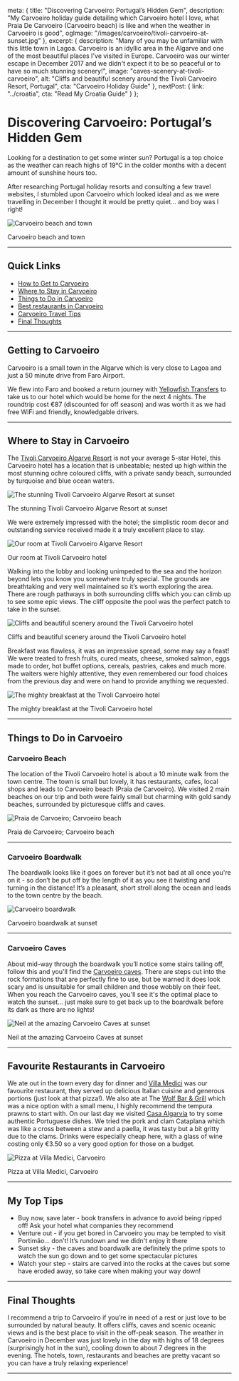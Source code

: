 
  meta: {
    title: "Discovering Carvoeiro: Portugal’s Hidden Gem",
    description: "My Carvoeiro holiday guide detailing which Carvoeiro hotel I love, what Praia De Carvoeiro (Carvoeiro beach) is like and when the weather in Carvoeiro is good",
    ogImage: "/images/carvoeiro/tivoli-carvoeiro-at-sunset.jpg"
  },
  excerpt: {
    description: "Many of you may be unfamiliar with this little town in Lagoa. Carvoeiro is an idyllic area in the Algarve and one of the most beautiful places I\'ve visited in Europe. Carvoeiro was our winter escape in December 2017 and we didn\'t expect it to be so peaceful or to have so much stunning scenery!",
    image: "caves-scenery-at-tivoli-carvoeiro",
    alt: "Cliffs and beautiful scenery around the Tivoli Carvoeiro Resort, Portugal",
    cta: "Carvoeiro Holiday Guide"
  },
  nextPost: {
    link: "../croatia",
    cta: "Read My Croatia Guide"
  }
};


# Discovering Carvoeiro: Portugal’s Hidden Gem

Looking for a destination to get some winter sun? Portugal is a top choice as the weather can reach highs of 19&deg;C in the colder months with a decent amount of sunshine hours too. 

After researching Portugal holiday resorts and consulting a few travel websites, I stumbled upon Carvoeiro which looked ideal and as we were travelling in December I thought it would be pretty quiet... and boy was I right! 

![Carvoeiro beach and town](/images/carvoeiro/carvoeiro-town-and-beach.jpg)
<figcaption>Carvoeiro beach and town</figcaption>

---

## Quick Links
* [How to Get to Carvoeiro](#getting-there)
* [Where to Stay in Carvoeiro](#accommodation)
* [Things to Do in Carvoeiro](#things-to-do)
* [Best restaurants in Carvoeiro](#dining)
* [Carvoeiro Travel Tips](#tips)
* [Final Thoughts](#summary)

--- 

## Getting to Carvoeiro<a name="getting-there"></a>
Carvoeiro is a small town in the Algarve which is very close to Lagoa and just a 50 minute drive from Faro Airport.

We flew into Faro and booked a return journey with [Yellowfish Transfers](http://www.yellowfishtransfers.com/en/) to take us to our hotel which would be home for the next 4 nights. The roundtrip cost &euro;87 (discounted for off season) and was worth it as we had free WiFi and friendly, knowledgable drivers.

--- 

## Where to Stay in Carvoeiro<a name="accommodation"></a>

The [Tivoli Carvoeiro Algarve Resort](https://www.booking.com/hotel/pt/tvalmansorcarveiro.en-gb.html?aid=1912201) is not your average 5-star Hotel, this Carvoeiro hotel has a location that is unbeatable; nested up high within the most stunning ochre coloured cliffs, with a private sandy beach, surrounded by turquoise and blue ocean waters.

![The stunning Tivoli Carvoeiro Algarve Resort at sunset](/images/carvoeiro/tivoli-carvoeiro-at-sunset.jpg)
<figcaption>The stunning Tivoli Carvoeiro Algarve Resort at sunset</figcaption>
 
We were extremely impressed with the hotel; the simplistic room decor and outstanding service received made it a truly excellent place to stay.

![Our room at Tivoli Carvoeiro Algarve Resort](/images/carvoeiro/sea-view-room-tivoli-carvoeiro.jpg)
<figcaption>Our room at Tivoli Carvoeiro hotel</figcaption>

Walking into the lobby and looking unimpeded to the sea and the horizon beyond lets you know you somewhere truly special. The grounds are breathtaking and very well maintained so it’s worth exploring the area. There are rough pathways in both surrounding cliffs which you can climb up to see some epic views. The cliff opposite the pool was the perfect patch to take in the sunset.

![Cliffs and beautiful scenery around the Tivoli Carvoeiro hotel](/images/carvoeiro/caves-and-scenery-at-tivoli-carvoeiro.jpg)
<figcaption>Cliffs and beautiful scenery around the Tivoli Carvoeiro hotel</figcaption>

Breakfast was flawless, it was an impressive spread, some may say a feast! We were treated to fresh fruits, cured meats, cheese, smoked salmon, eggs made to order, hot buffet options, cereals, pastries, cakes and much more. The waiters were highly attentive, they even remembered our food choices from the previous day and were on hand to provide anything we requested.

![The mighty breakfast at the Tivoli Carvoeiro hotel](/images/carvoeiro/breakfast-at-tivoli-carvoeiro.jpg)
<figcaption>The mighty breakfast at the Tivoli Carvoeiro hotel</figcaption>

---
			
## Things to Do in Carvoeiro<a name="things-to-do"></a>

### Carvoeiro Beach			
The location of the Tivoli Carvoeiro hotel is about a 10 minute walk from the town centre. The town is small but lovely, it has restaurants, cafes, local shops and leads to Carvoeiro beach (Praia de Carvoeiro). We visited 2 main beaches on our trip and both were fairly small but charming with gold sandy beaches, surrounded by picturesque cliffs and caves.

![Praia de Carvoeiro; Carvoeiro beach](/images/carvoeiro/carvoeiro-beach.jpg)
<figcaption>Praia de Carvoeiro; Carvoeiro beach</figcaption>

---

### Carvoeiro Boardwalk			
The boardwalk looks like it goes on forever but it’s not bad at all once you're on it - so don’t be put off by the length of it as you see it twisting and turning in the distance! It’s a pleasant, short stroll along the ocean and leads to the town centre by the beach.

![Carvoeiro boardwalk](/images/carvoeiro/carvoeiro-boardwalk-faro-portugal.jpg)
<figcaption>Carvoeiro boardwalk at sunset</figcaption>

---

### Carvoeiro Caves			
About mid-way through the boardwalk you’ll notice some stairs tailing off, follow this and you'll find the [Carvoeiro caves](https://www.carvoeirocaves.com/en/). There are steps cut into the rock formations that are perfectly fine to use, but be warned it does look scary and is unsuitable for small children and those wobbly on their feet. When you reach the Carvoeiro caves, you'll see it's the optimal place to watch the sunset... just make sure to get back up to the boardwalk before its dark as there are no lights!

![Neil at the amazing Carvoeiro Caves at sunset](/images/carvoeiro/views-at-carvoeiro-caves.jpg)
<figcaption>Neil at the amazing Carvoeiro Caves at sunset</figcaption>

---

## Favourite Restaurants in Carvoeiro<a name="dining"></a>
We ate out in the town every day for dinner and [Villa Medici](http://www.villamedici.pt/en/) was our favourite restaurant, they served up delicious Italian cuisine and generous portions (just look at that pizza!). We also ate at The [Wolf Bar &amp; Grill](http://www.thewolfbarandgrill.com/) which was a nice option with a small menu, I highly recommend the tempura prawns to start with. On our last day we visited [Casa Algarvia](https://www.facebook.com/Restaurante-Casa-Algarvia-419728994861726/) to try some authentic Portuguese dishes. We tried the pork and clam Cataplana which was like a cross between a stew and a paella, it was tasty but a bit gritty due to the clams. Drinks were especially cheap here, with a glass of wine costing only &euro;3.50 so a very good option for those on a budget.

![Pizza at Villa Medici, Carvoeiro](/images/carvoeiro/pizza-villa-medici-carvoeiro.jpg)
<figcaption>Pizza at Villa Medici, Carvoeiro</figcaption>

---

## My Top Tips<a name="tips"></a>
* Buy now, save later - book transfers in advance to avoid being ripped off! Ask your hotel what companies they recommend
* Venture out - if you get bored in Carvoeiro you may be tempted to visit Portimão... don’t! It’s rundown and we didn't enjoy it there
* Sunset sky - the caves and boardwalk are definitely the prime spots to watch the sun go down and to get some spectacular pictures
* Watch your step - stairs are carved into the rocks at the caves but some have eroded away, so take care when making your way down!

---

## Final Thoughts<a name="summary"></a>
I recommend a trip to Carvoeiro if you’re in need of a rest or just love to be surrounded by natural beauty. It offers cliffs, caves and scenic oceanic views and is the best place to visit in the off-peak season. The weather in Carvoeiro in December was just lovely in the day with highs of 18 degrees (surprisingly hot in the sun), cooling down to about 7 degrees in the evening. The hotels, town, restaurants and beaches are pretty vacant so you can have a truly relaxing experience!

---
